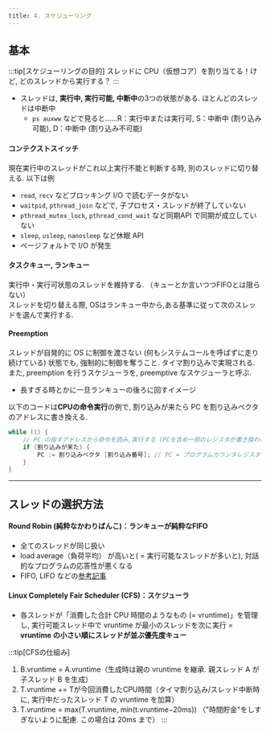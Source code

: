 ```yaml
---
title: 4. スケジューリング
---
```

## 基本
:::tip[スケジューリングの目的]
スレッドに CPU（仮想コア）を割り当てる！けど, どのスレッドから実行する？
:::
- スレッドは, **実行中, 実行可能, 中断中**の3つの状態がある. ほとんどのスレッドは中断中
    - `ps auxww` などで見ると……R：実行中または実行可, S：中断中 (割り込み可能), D：中断中 (割り込み不可能)
#### コンテクストスイッチ
現在実行中のスレッドがこれ以上実行不能と判断する時, 別のスレッドに切り替える. 以下は例
- `read`, `recv` などブロッキング I/O で読むデータがない
- `waitpid`, `pthread_join` などで, 子プロセス・スレッドが終了していない
- `pthread_mutex_lock`, `pthread_cond_wait` など同期API で同期が成立していない
- `sleep`, `usleep`, `nanosleep` など休眠 API
- ページフォルトで I/O が発生

#### タスクキュー, ランキュー
実行中・実行可状態のスレッドを維持する. （キューとか言いつつFIFOとは限らない）  
スレッドを切り替える際, OSはランキュー中から,ある基準に従って次のスレッドを選んで実行する.

#### Preemption
スレッドが自発的に OS に制御を渡さない (何もシステムコールを呼ばずに走り続けている) 状態でも, 強制的に制御を奪うこと. タイマ割り込みで実現される. 
また, preemption を行うスケジューラを, preemptive なスケジューラと呼ぶ. 
- 長すぎる時とかに一旦ランキューの後ろに回すイメージ

以下のコードは**CPUの命令実行**の例で, 割り込みが来たら PC を割り込みベクタのアドレスに書き換える.
```c
while (1) {
	// PC の指すアドレスから命令を読み,実行する (PCを含め一部のレジスタが書き換わる)
	if (割り込みが来た) {
		PC := 割り込みベクタ [割り込み番号]; // PC = プログラムカウンタレジスタ
    }
}
```
---

## スレッドの選択方法

#### Round Robin (純粋なかわりばんこ)：ランキューが純粋なFIFO
- 全てのスレッドが同じ扱い
- load average（負荷平均） が高いと( = 実行可能なスレッドが多いと), 対話的なプログラムの応答性が悪くなる
- FIFO, LIFO などの[参考記事](https://qiita.com/pb10005/items/970c0aa7120598949d01)
#### Linux Completely Fair Scheduler (CFS)：スケジューラ
- 各スレッドが「消費した合計 CPU 時間のようなもの (= vruntime)」を管理し, 実行可能スレッド中で vruntime が最小のスレッドを次に実行
= **vruntime の小さい順にスレッドが並ぶ優先度キュー**

:::tip[CFSの仕組み]
1. B.vruntime = A.vruntime（生成時は親の vruntime を継承. 親スレッド A が子スレッド B を生成）
2. T.vruntime += Tが今回消費したCPU時間（タイマ割り込み/スレッド中断時に, 実行中だったスレッド T の vruntime を加算）
3. T.vruntime = max(T.vruntime, min(t.vruntime−20ms))  （"時間貯金"をしすぎないように配慮. この場合は 20ms まで）
:::